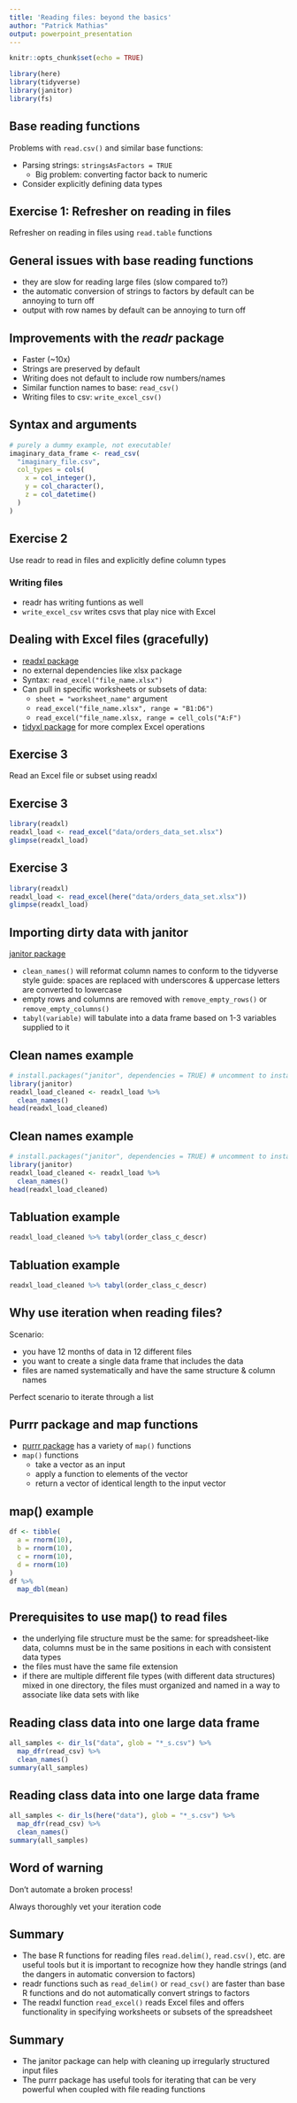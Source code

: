 ```yaml
---
title: 'Reading files: beyond the basics'
author: "Patrick Mathias"
output: powerpoint_presentation
---
```


```r
knitr::opts_chunk$set(echo = TRUE)

library(here)
library(tidyverse)
library(janitor)
library(fs)
```

## Base reading functions

Problems with `read.csv()` and similar base functions:

- Parsing strings: `stringsAsFactors = TRUE`
  - Big problem: converting factor back to numeric
- Consider explicitly defining data types
  
## Exercise 1: Refresher on reading in files

Refresher on reading in files using `read.table` functions

## General issues with base reading functions

- they are slow for reading large files (slow compared to?)
- the automatic conversion of strings to factors by default can be annoying to turn off
- output with row names by default can be annoying to turn off

## Improvements with the *readr* package

- Faster (~10x)
- Strings are preserved by default
- Writing does not default to include row numbers/names
- Similar function names to base: `read_csv()`
- Writing files to csv: `write_excel_csv()`

## Syntax and arguments

```r
# purely a dummy example, not executable!
imaginary_data_frame <- read_csv(
  "imaginary_file.csv",
  col_types = cols(
    x = col_integer(),
    y = col_character(),
    z = col_datetime()
  )
)
```

## Exercise 2

Use readr to read in files and explicitly define column types

### Writing files

- readr has writing funtions as well
- `write_excel_csv` writes csvs that play nice with Excel

## Dealing with Excel files (gracefully)

- [readxl package](http://readxl.tidyverse.org/)
- no external dependencies like xlsx package
- Syntax: `read_excel("file_name.xlsx")`
- Can pull in specific worksheets or subsets of data:
  - `sheet = "worksheet_name"` argument
  - `read_excel("file_name.xlsx", range = "B1:D6")`
  - `read_excel("file_name.xlsx, range = cell_cols("A:F")`
  
- [tidyxl package](https://cran.r-project.org/web/packages/tidyxl/vignettes/tidyxl.html) for more complex Excel operations

## Exercise 3

Read an Excel file or subset using readxl

## Exercise 3

```r
library(readxl)
readxl_load <- read_excel("data/orders_data_set.xlsx")
glimpse(readxl_load)
```

## Exercise 3

```r
library(readxl)
readxl_load <- read_excel(here("data/orders_data_set.xlsx"))
glimpse(readxl_load)
```

## Importing dirty data with janitor

[janitor package](https://github.com/sfirke/janitor)

- `clean_names()` will reformat column names to conform to the tidyverse style guide: spaces are replaced with underscores & uppercase letters are converted to lowercase
- empty rows and columns are removed with `remove_empty_rows()` or `remove_empty_columns()`
- `tabyl(variable)` will tabulate into a data frame based on 1-3 variables supplied to it

## Clean names example

```r
# install.packages("janitor", dependencies = TRUE) # uncomment to install if needed
library(janitor)
readxl_load_cleaned <- readxl_load %>%
  clean_names()
head(readxl_load_cleaned)
```

## Clean names example

```r
# install.packages("janitor", dependencies = TRUE) # uncomment to install if needed
library(janitor)
readxl_load_cleaned <- readxl_load %>%
  clean_names()
head(readxl_load_cleaned)
```

## Tabluation example

```r
readxl_load_cleaned %>% tabyl(order_class_c_descr)
```

## Tabluation example

```r
readxl_load_cleaned %>% tabyl(order_class_c_descr)
```

## Why use iteration when reading files?

Scenario:

- you have 12 months of data in 12 different files
- you want to create a single data frame that includes the data
- files are named systematically and have the same structure & column names

Perfect scenario to iterate through a list

## Purrr package and map functions

- [purrr package](https://purrr.tidyverse.org) has a variety of `map()` functions
- `map()` functions
  - take a vector as an input
  - apply a function to elements of the vector
  - return a vector of identical length to the input vector

## map() example

```r
df <- tibble(
  a = rnorm(10),
  b = rnorm(10),
  c = rnorm(10),
  d = rnorm(10)
)
df %>%
  map_dbl(mean)
```

## Prerequisites to use map() to read files

- the underlying file structure must be the same: for spreadsheet-like data, columns must be in the same positions in each with consistent data types
- the files must have the same file extension
- if there are multiple different file types (with different data structures) mixed in one directory, the files must organized and named in a way to associate like data sets with like

## Reading class data into one large data frame

```r
all_samples <- dir_ls("data", glob = "*_s.csv") %>%
  map_dfr(read_csv) %>%
  clean_names()
summary(all_samples)
```

## Reading class data into one large data frame

```r
all_samples <- dir_ls(here("data"), glob = "*_s.csv") %>%
  map_dfr(read_csv) %>%
  clean_names()
summary(all_samples)
```

## Word of warning

Don't automate a broken process!

Always thoroughly vet your iteration code

## Summary

- The base R functions for reading files `read.delim()`, `read.csv()`, etc. are useful tools but it is important to recognize how they handle strings (and the dangers in automatic conversion to factors)
- readr functions such as `read_delim()` or `read_csv()` are faster than base R functions and do not automatically convert strings to factors
- The readxl function `read_excel()` reads Excel files and offers functionality in specifying worksheets or subsets of the spreadsheet

## Summary

- The janitor package can help with cleaning up irregularly structured input files
- The purrr package has useful tools for iterating that can be very powerful when coupled with file reading functions
